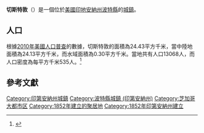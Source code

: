 {{noteTA
|G1=USState
|G2=地名
|G3=Unit
}}
{{Infobox settlement
|name            = 切斯特敦
|native_name = Chesterton
|settlement_type          = [[鎮|城鎮]]
|image_skyline            = Main Street Bldg Chesterton IN 2012.jpg
|imagesize                = 250px
|image_map                = Porter County Indiana Incorporated and Unincorporated areas Chesterton Highlighted 1812412.svg
|mapsize                  = 250px
|subdivision_type         = [[世界政區索引|國家]]
|subdivision_type1        = [[美国州份|州份]]
|subdivision_type2        = [[印地安納州行政區劃|縣]]
|subdivision_name         = [[美国|美国]]
|subdivision_name1        = [[印地安納州|印地安納州]]
|subdivision_name2        = [[波特縣_(印地安納州)|波特縣]]
|elevation_ft             = 640
|elevation_m              = 195
|timezone                 = [[北美中部时区|CST]]
|area_total_km2           = 24.43
|area_land_km2            = 24.13
|area_water_km2           = 0.30
|area_total_sq_mi         = 
|area_land_sq_mi          = 
|area_water_sq_mi         = 
|population_as_of         = [[2010年美國人口普查|2010]]
|population_footnotes     = 
|population_total         = 13068
|population_density_km2   = auto
|population_density_sq_mi = auto
|utc_offset               = -6
|coordinates              = {{coord|41|36|15|N|87|03|30|W|display=inline,title}}
| coor_pinpoint           = 
| coordinates_footnotes   = 
|timezone_DST             = CDT
|utc_offset_DST           = -5
|postal_code_type         = [[美國郵區編號|郵區編號]]
|postal_code              = 46304
|area_code                = {{link-en|电话区号219|Area code 219|219}}
|blank_name = [[地名信息系统|GNIS ID]]
|blank_info = 432457<ref name="GNIS">{{cite gnis|432457|Chesterton}}</ref>
}}
'''切斯特敦'''（{{lang-en|Chesterton}}）是一個位於[[美國|美國]][[印地安納州|印地安納州]][[波特縣_(印地安納州)|波特縣]]的[[鎮|城鎮]]。

== 人口 ==
根據[[2010年美國人口普查|2010年美國人口普查]]的數據，切斯特敦的面積為24.43平方千米，當中陸地面積為24.13平方千米，而水域面積為0.30平方千米。當地共有人口13068人，而人口密度為每平方千米535人。<ref name="GR8">{{cite web|url=http://factfinder2.census.gov|publisher=[[美国人口调查局|美国人口调查局]]|accessdate=2011-05-14|title=American FactFinder|archive-date=2013-09-11|archive-url=https://web.archive.org/web/20130911234518/http://factfinder2.census.gov/|dead-url=no}}</ref>

== 參考文獻 ==
{{reflist}}

{{波特縣 (印地安納州)}}
{{Authority control}}

{{DEFAULTSORT:Chesterton, Indiana}}
[[Category:印第安納州城鎮|Category:印第安納州城鎮]]
[[Category:波特縣城鎮_(印第安納州)|Category:波特縣城鎮 (印第安納州)]]
[[Category:芝加哥大都市区|Category:芝加哥大都市区]]
[[Category:1852年建立的聚居地|Category:1852年建立的聚居地]]
[[Category:1852年印第安納州建立|Category:1852年印第安納州建立]]

{{Indiana-geo-stub}}